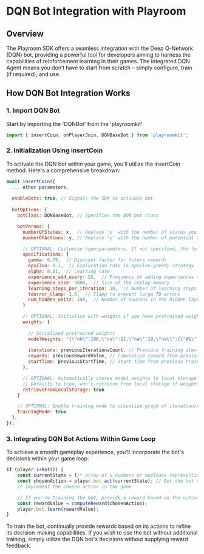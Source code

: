# DQN Bot Integration with Playroom
## Overview
The Playroom SDK offers a seamless integration with the Deep Q-Network (DQN) bot, 
providing a powerful tool for developers aiming to harness the capabilities of reinforcement learning in their games. 
The integrated DQN Agent means you don’t have to start from scratch – simply configure, train (if required), and use.

## How DQN Bot Integration Works

### 1. Import DQN Bot
Start by importing the 'DQNBot' from the 'playroomkit'

```js
import { insertCoin, onPlayerJoin, DQNBaseBot } from 'playroomkit';
```

### 2. Initialization Using insertCoin
To activate the DQN bot within your game, you'll utilize the insertCoin method. Here's a comprehensive breakdown:

```js
await insertCoin({
  ... other parameters,
  
  enableBots: true, // Signals the SDK to activate bot
  
  botOptions: {
    botClass: DQNBaseBot, // Specifies the DQN bot class

    botParams: {
      numberOfStates: x,  // Replace 'x' with the number of states you want to pass to the agent
      numberOfActions: y, // Replace 'y' with the number of potential actions the bot can take

      // OPTIONAL: Customize hyperparameters. If not specified, the following default values are utilized:
      specifications: {
        gamma: 0.75,  // Discount factor for future rewards
        epsilon: 0.1,  // Exploration rate in epsilon-greedy strategy
        alpha: 0.01,  // Learning rate
        experience_add_every: 25,  // Frequency of adding experiences to the replay memory
        experience_size: 5000,  // Size of the replay memory
        learning_steps_per_iteration: 10,  // Number of learning steps per iteration
        tderror_clamp: 1.0,  // Clamp to prevent large TD errors
        num_hidden_units: 100,  // Number of neurons in the hidden layer
      }

      // OPTIONAL: Initialize with weights if you have pretrained weights or previous training data
      weights: {
        
        // Serialized pretrained weights
        modelWeights: "{\"nh\":100,\"ns\":11,\"na\":19,\"net\":{\"W1\":{\"n\":100,\"d\":11,\"w\":{\"0\":0.0013967478508977644,\"1\":-0.004024754355529853,\"2\":-0.005107000776689768,\"3\,....}}}}"
        
        iterations: previousIterationsCount, // Previous training iterations count
        rewards: previousRewardValue, // Cumulative reward from previous sessions
        startTime: previousStartTime, // Start time from previous training sessions
      },

      // OPTIONAL: Automatically stores model weights to local storage and load while initialization of bot
      // Defaults to true, won't retreive from local storage if weights are given
      retrieveFromLocalStorage: true
    }

    // OPTIONAL: Enable training mode to visualize graph of iteration/rewards.
    trainingMode: true
  },
});
```


### 3. Integrating DQN Bot Actions Within Game Loop

To achieve a smooth gameplay experience, you'll incorporate the bot's decisions within your game loop:

```js
if (player.isBot()) {
    const currentState = [/* array of x numbers or booleans representing the game state */];
    const chosenAction = player.bot.act(currentState); // Get the bot's chosen action based on the current state
    // Implement the chosen action in the game

    // If you're training the bot, provide a reward based on the outcome of the chosen action
    const rewardValue = computeReward(chosenAction);
    player.bot.learn(rewardValue);
}
```

To train the bot, continually provide rewards based on its actions to refine its decision-making capabilities. 
If you wish to use the bot without additional training, simply utilize the DQN bot's decisions without supplying reward feedback.

